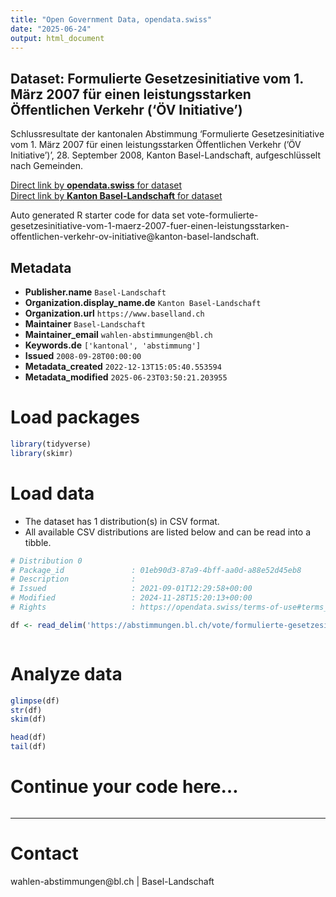 ```yaml
---
title: "Open Government Data, opendata.swiss"
date: "2025-06-24"
output: html_document
---
```


## Dataset: Formulierte Gesetzesinitiative vom 1. März 2007 für einen leistungsstarken Öffentlichen Verkehr ('ÖV Initiative')

Schlussresultate der kantonalen Abstimmung 'Formulierte Gesetzesinitiative vom 1. März 2007 für einen leistungsstarken Öffentlichen Verkehr ('ÖV Initiative')', 28. September 2008, Kanton Basel-Landschaft, aufgeschlüsselt nach Gemeinden.

[Direct link by **opendata.swiss** for dataset](https://opendata.swiss/de/dataset/formulierte-gesetzesinitiative-vom-1-marz-2007-fur-einen-leistungsstarken-offentlichen-verkehr-)<br>
[Direct link by **Kanton Basel-Landschaft** for dataset](https://abstimmungen.bl.ch/vote/formulierte-gesetzesinitiative-vom-1-maerz-2007-fuer-einen-leistungsstarken-offentlichen-verkehr-ov-initiative/data)

Auto generated R starter code for data set vote-formulierte-gesetzesinitiative-vom-1-maerz-2007-fuer-einen-leistungsstarken-offentlichen-verkehr-ov-initiative@kanton-basel-landschaft.

## Metadata

- **Publisher.name** `Basel-Landschaft`
- **Organization.display_name.de** `Kanton Basel-Landschaft`
- **Organization.url** `https://www.baselland.ch`
- **Maintainer** `Basel-Landschaft`
- **Maintainer_email** `wahlen-abstimmungen@bl.ch`
- **Keywords.de** `['kantonal', 'abstimmung']`
- **Issued** `2008-09-28T00:00:00`
- **Metadata_created** `2022-12-13T15:05:40.553594`
- **Metadata_modified** `2025-06-23T03:50:21.203955`


# Load packages

```r

library(tidyverse)
library(skimr)

```

# Load data

-   The dataset has 1 distribution(s) in CSV format.
-   All available CSV distributions are listed below and can be read into a tibble.

```r

# Distribution 0
# Package_id               : 01eb90d3-87a9-4bff-aa0d-a88e52d45eb8
# Description              : 
# Issued                   : 2021-09-01T12:29:58+00:00
# Modified                 : 2024-11-28T15:20:13+00:00
# Rights                   : https://opendata.swiss/terms-of-use#terms_by

df <- read_delim('https://abstimmungen.bl.ch/vote/formulierte-gesetzesinitiative-vom-1-maerz-2007-fuer-einen-leistungsstarken-offentlichen-verkehr-ov-initiative/data-csv')



```

# Analyze data

```r

glimpse(df)
str(df)
skim(df)

head(df)
tail(df)

```

# Continue your code here...

```r

```

------------------------------------------------------------------------

# Contact

wahlen-abstimmungen@bl.ch | Basel-Landschaft
